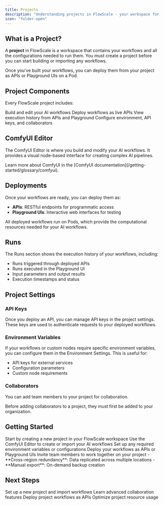 ```yaml
---
title: Projects
description: "Understanding projects in FlowScale - your workspace for building and deploying AI workflows"
icon: "folder-open"
---
```


## What is a Project?

A **project** in FlowScale is a workspace that contains your workflows and all the configurations needed to run them. You must create a project before you can start building or importing any workflows.

Once you've built your workflows, you can deploy them from your project as APIs or Playground UIs on a Pod.

## Project Components

Every FlowScale project includes:

<CardGroup cols={2}>
  <Card title="ComfyUI Editor" icon="diagram-project">
    Build and edit your AI workflows
  </Card>
  <Card title="API Deployments" icon="rocket">
    Deploy workflows as live APIs
  </Card>
  <Card title="Runs" icon="play">
    View execution history from APIs and Playground
  </Card>
  <Card title="Settings" icon="gear">
    Configure environment, API keys, and collaborators
  </Card>
</CardGroup>

## ComfyUI Editor

The ComfyUI Editor is where you build and modify your AI workflows. It provides a visual node-based interface for creating complex AI pipelines.

<Info>
Learn more about ComfyUI in the [ComfyUI documentation](/getting-started/glossary/comfyui).
</Info>

## Deployments

Once your workflows are ready, you can deploy them as:

- **APIs**: RESTful endpoints for programmatic access
- **Playground UIs**: Interactive web interfaces for testing

All deployed workflows run on Pods, which provide the computational resources needed for your AI workflows.

## Runs

The Runs section shows the execution history of your workflows, including:

- Runs triggered through deployed APIs
- Runs executed in the Playground UI
- Input parameters and output results
- Execution timestamps and status

## Project Settings

### API Keys

Once you deploy an API, you can manage API keys in the project settings. These keys are used to authenticate requests to your deployed workflows.

### Environment Variables

If your workflows or custom nodes require specific environment variables, you can configure them in the Environment Settings. This is useful for:

- API keys for external services
- Configuration parameters
- Custom node requirements

### Collaborators

You can add team members to your project for collaboration. 

<Note>
Before adding collaborators to a project, they must first be added to your organization.
</Note>

## Getting Started

<Steps>
  <Step title="Create a Project">
    Start by creating a new project in your FlowScale workspace
  </Step>
  <Step title="Build Workflows">
    Use the ComfyUI Editor to create or import your AI workflows
  </Step>
  <Step title="Configure Settings">
    Set up any required environment variables or configurations
  </Step>
  <Step title="Deploy">
    Deploy your workflows as APIs or Playground UIs
  </Step>
  <Step title="Collaborate">
    Invite team members to work together on your project
  </Step>
</Steps>
- **Cross-region redundancy**: Data replicated across multiple locations
- **Manual export**: On-demand backup creation

## Next Steps

<CardGroup cols={2}>
  <Card
    title="Create Your First Project"
    icon="plus"
    href="/getting-started/import-create-workflows"
  >
    Set up a new project and import workflows
  </Card>
  <Card
    title="Team Collaboration"
    icon="users"
    href="/workspace/versioning"
  >
    Learn advanced collaboration features
  </Card>
  <Card
    title="Project Deployment"
    icon="rocket"
    href="/getting-started/deploy-workflows"
  >
    Deploy project workflows as APIs
  </Card>
  <Card
    title="Resource Management"
    icon="chart-pie"
    href="/deploy-api/scaling"
  >
    Optimize project resource usage
  </Card>
</CardGroup>
